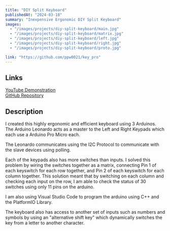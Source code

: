 ```yaml
---
title: "DIY Split Keyboard"
publishedAt: "2024-03-18"
summary: "Inexpensive Ergonomic DIY Split Keyboard"
images:
  - "/images/projects/diy-split-keyboard/main.jpg"
  - "/images/projects/diy-split-keyboard/matrix.jpg"
  - "/images/projects/diy-split-keyboard/left.jpg"
  - "/images/projects/diy-split-keyboard/right.jpg"
  - "/images/projects/diy-split-keyboard/proto.jpg"

link: "https://github.com/ppw0021/key_pro"
---
```


## Links
[YouTube Demonstration](https://www.youtube.com/watch?v=HJjdxOfm-nM)  
[GitHub Repository](https://github.com/ppw0021/key_pro)

## Description
I created this highly ergonomic and efficient keyboard using 3 Arduinos. The Arduino Leonardo acts as a master to the Left and Right Keypads which each use a Arduino Pro Micro each.

The Leonardo communicates using the I2C Protocol to communicate with the slave devices using polling.

Each of the keypads also has more switches than inputs. I solved this problem by wiring the switches together as a matrix, connecting Pin 1 of each keyswitch for each row together, and Pin 2 of each keyswitch for each column together. This solution meant that by switching on each column and checking each input on the row, I am able to check the status of 30 switches using only 11 pins on the arduino.

I am also using Visual Studio Code to program the arduino using C++ and the PlatformIO Library.

The keyboard also has access to another set of inputs such as numbers and symbols by using an "alternative shift key" which dynamically switches the key from a letter to another character.